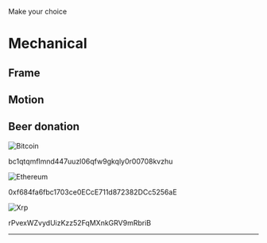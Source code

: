 Make your choice

# Mechanical

## Frame

## Motion

## Beer donation

![Bitcoin](https://img.shields.io/badge/Bitcoin-000?style=for-the-badge&logo=bitcoin&logoColor=white)

bc1qtqmflmnd447uuzl06qfw9gkqly0r00708kvzhu

![Ethereum](https://img.shields.io/badge/Ethereum-3C3C3D?style=for-the-badge&logo=Ethereum&logoColor=white)

0xf684fa6fbc1703ce0ECcE711d872382DCc5256aE

![Xrp](https://img.shields.io/badge/Xrp-black?style=for-the-badge&logo=xrp&logoColor=white)

rPvexWZvydUizKzz52FqMXnkGRV9mRbriB

---
